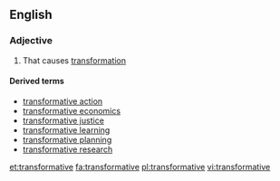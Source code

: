 ==English==

===Adjective===
{{en-adj}}

# That causes [[transformation]]

====Derived terms====
*[[transformative action]]
*[[transformative economics]]
*[[transformative justice]]
*[[transformative learning]]
*[[transformative planning]]
*[[transformative research]]

[[et:transformative]]
[[fa:transformative]]
[[pl:transformative]]
[[vi:transformative]]